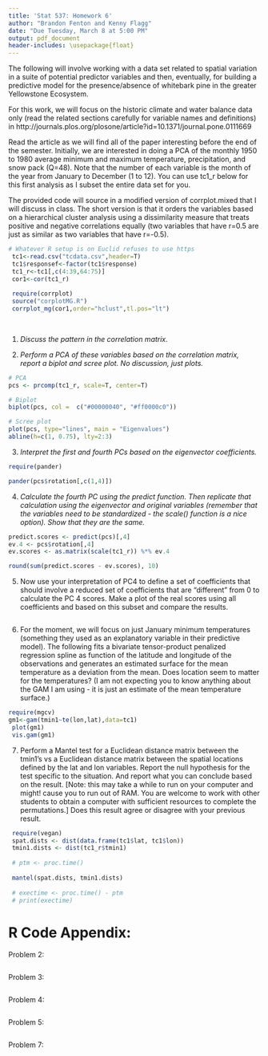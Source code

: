 ```yaml
---
title: 'Stat 537: Homework 6'
author: "Brandon Fenton and Kenny Flagg"
date: "Due Tuesday, March 8 at 5:00 PM"
output: pdf_document
header-includes: \usepackage{float}
---
```


The following will involve working with a data set related to spatial variation in a suite of potential predictor variables and then, eventually, for building a predictive model for the presence/absence of whitebark pine in the greater Yellowstone Ecosystem. 

For this work, we will focus on the historic climate and water balance data only (read the related sections carefully for variable names and definitions) in http://journals.plos.org/plosone/article?id=10.1371/journal.pone.0111669

Read the article as we will find all of the paper interesting before the end of the semester. Initially, we are interested in doing a PCA of the monthly 1950 to 1980 average minimum and maximum temperature, precipitation, and snow pack (Q=48). Note that the number of each variable is the month of the year from January to December (1 to 12). You can use tc1_r below for this first analysis as I subset the entire data set for you. 

The provided code will source in a modified version of corrplot.mixed that I will discuss in class. The short version is that it orders the variables based on a hierarchical cluster analysis using a dissimilarity measure that treats positive and negative correlations equally (two variables that have r=0.5 are just as similar as two variables that have r=-0.5). 

```r
# Whatever R setup is on Euclid refuses to use https
 tc1<-read.csv("tcdata.csv",header=T) 
 tc1$responsef<-factor(tc1$response)
 tc1_r<-tc1[,c(4:39,64:75)]
 cor1<-cor(tc1_r)
 
 require(corrplot)
 source("corplotMG.R")
 corrplot_mg(cor1,order="hclust",tl.pos="lt")
 
 
```

1) _Discuss the pattern in the correlation matrix._

2) _Perform a PCA of these variables based on the correlation matrix, report a biplot and scree plot. No discussion, just plots._
```r
# PCA
pcs <- prcomp(tc1_r, scale=T, center=T)

# Biplot
biplot(pcs, col =  c("#00000040", "#ff0000c0"))

# Scree plot
plot(pcs, type="lines", main = "Eigenvalues")
abline(h=c(1, 0.75), lty=2:3)
```
3) _Interpret the first and fourth PCs based on the eigenvector coefficients._

```r
require(pander)

pander(pcs$rotation[,c(1,4)])

```

4) _Calculate the fourth PC using the predict function. Then replicate that calculation using the eigenvector and original variables (remember that the variables need to be standardized - the scale() function is a nice option). Show that they are the same._

```r
predict.scores <- predict(pcs)[,4]
ev.4 <- pcs$rotation[,4]
ev.scores <- as.matrix(scale(tc1_r)) %*% ev.4

round(sum(predict.scores - ev.scores), 10)

```

5) Now use your interpretation of PC4 to define a set of coefficients that should involve a reduced set of coefficients that are "different" from 0 to calculate the PC 4 scores. Make a plot of the real scores using all coefficients and based on this subset and compare the results. 

```r

```

6) For the moment, we will focus on just January minimum temperatures (something they used as an explanatory variable in their predictive model). The following fits a bivariate tensor-product penalized regression spline as function of the latitude and longitude of the observations and generates an estimated surface for the mean temperature as a deviation from the mean. Does location seem to matter for the temperatures? (I am not expecting you to know anything about the GAM I am using - it is just an estimate of the mean temperature surface.)

```r
require(mgcv)
gm1<-gam(tmin1~te(lon,lat),data=tc1)
 plot(gm1)
 vis.gam(gm1)
``` 
 
7) Perform a Mantel test for a Euclidean distance matrix between the tmin1's vs a Euclidean distance matrix between the spatial locations defined by the lat and lon variables. Report the null hypothesis for the test specific to the situation. And report what you can conclude based on the result. [Note: this may take a while to run on your computer and might! cause you to run out of RAM. You are welcome to work with other students to obtain a computer with sufficient resources to complete the permutations.] Does this result agree or disagree with your previous result.

```r
 require(vegan)
 spat.dists <- dist(data.frame(tc1$lat, tc1$lon))
 tmin1.dists <- dist(tc1_r$tmin1)
 
 # ptm <- proc.time()
 
 mantel(spat.dists, tmin1.dists)
 
 # exectime <- proc.time() - ptm
 # print(exectime)
```

# R Code Appendix:

Problem 2:
```r
```

Problem 3:
```r
```

Problem 4:
```r
```

Problem 5:
```r
```

Problem 7:
```r
```

<!--- ### About This Markdown File

  * File creation date: `r Sys.Date()`
  * `r R.version.string`
  * R version (short form): `r getRversion()`
  * Additional session information
  
```r
sessionInfo()  # could use devtools::session_info() if you prefer that
```
-->



